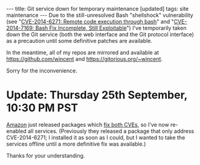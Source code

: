 ---
title: Git service down for temporary maintenance [updated]
tags: site maintenance
---
Due to the still-unresolved Bash "shellshock" vulnerability (see "[https://news.ycombinator.com/item?id=8361574 CVE-2014-6271: Remote code execution through bash]" and "[https://news.ycombinator.com/item?id=8365158 CVE-2014-7169: Bash Fix Incomplete, Still Exploitable]") I've temporarily taken down the Git service (both the web interface and the Git protocol interface) as a precaution until some definitive patches are available.

In the meantime, all of my repos are mirrored and available at https://github.com/wincent and https://gitorious.org/~wincent.

Sorry for the inconvenience.

= Update: Thursday 25th September, 10:30 PM PST =

[[Amazon]] just released packages which [https://alas.aws.amazon.com/ALAS-2014-419.html fix both CVEs], so I've now re-enabled all services. (Previously they released a package that only address CVE-2014-6271; I installed it as soon as I could, but I wanted to take the services offline until a more definitive fix was available.)

Thanks for your understanding.

